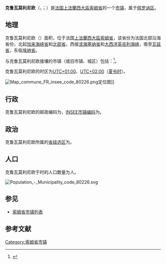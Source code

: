 {{地图误译/法语2|issue=克鲁瓦莫利尼奥}}
{{noteTA|G1=法国地名}}
{{Infobox French commune
|name                    = 克鲁瓦莫利尼欧
|native name             = Croix-Moligneaux
|arrondissement          = [[佩罗讷区|佩罗讷区]]
}}
'''克鲁瓦莫利尼欧'''（{{lang-fr|Croix-Moligneaux}}，{{IPA-fr|kʁwa mɔliɲo}}；{{lang-pcd|Cro-Moligneu}}）是[[法国|法国]][[上法蘭西大區|上法蘭西大區]][[索姆省|索姆省]]的一个[[市镇_(法国)|市镇]]，属于[[佩罗讷区|佩罗讷区]]。

== 地理 ==
克鲁瓦莫利尼欧（{{wikidata|property|linked|P625}}）面积{{wikidata|properties|P2046}}，位于法国[[上法蘭西大區|上法蘭西大區]][[索姆省|索姆省]]，该省份为法国北部沿海省份，北起[[加来海峡省|加来海峡省]]和[[北部省_(法国)|北部省]]，西接[[滨海塞纳省|滨海塞纳省]]和[[大西洋|大西洋]][[英吉利海峡|英吉利海峡]]，南至[[瓦兹省|瓦兹省]]，东临[[埃纳省|埃纳省]]。

与克鲁瓦莫利尼欧接壤的市镇（或旧市镇、城区）包括：{{Wikidata|properties|linked|P47}}<ref name="geo">{{Cite web|url=https://www.geoportail.gouv.fr/carte|title=Carte|accessdate=2020-03-22|author=Géoportail|language=fr|publisher=Géoportail|archive-date=2017-01-29|archive-url=https://web.archive.org/web/20170129154129/https://www.geoportail.gouv.fr/carte/|dead-url=no}}</ref>。

克鲁瓦莫利尼欧的时区为[[UTC+01:00|UTC+01:00]]、[[UTC+02:00|UTC+02:00]]（[[夏时制|夏令时]]）。

[[File:Map_commune_FR_insee_code_80226.png|thumb]]定位图]]{{Clear|left}}
== 行政 ==
克鲁瓦莫利尼欧的邮政编码为{{wikidata|properties|P281}}，[[法国国家统计与经济研究所|INSEE市镇编码]]为{{wikidata|properties|P374}}。

== 政治 ==
克鲁瓦莫利尼欧所属的[[縣_(法國)|省级选区]]为{{WikidataLink|{{wikidata|properties|raw|best||P7938}}}}。

== 人口 ==
克鲁瓦莫利尼欧于{{wikidata|qualifier|P1082|P585}}时的人口数量为{{wikidata|property|raw|P1082}}人。

[[File:Population_-_Municipality_code_80226.svg|thumb]]{{Clear|left}}
== 参见 ==
* [[索姆省市镇列表|索姆省市镇列表]]

== 参考文献 ==
{{reflist}}

{{索姆省市鎮}}
[[Category:索姆省市镇|Category:索姆省市镇]]